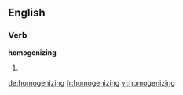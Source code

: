 ==English==

===Verb===
'''homogenizing'''

# {{present participle of|homogenize}}

[[de:homogenizing]]
[[fr:homogenizing]]
[[vi:homogenizing]]